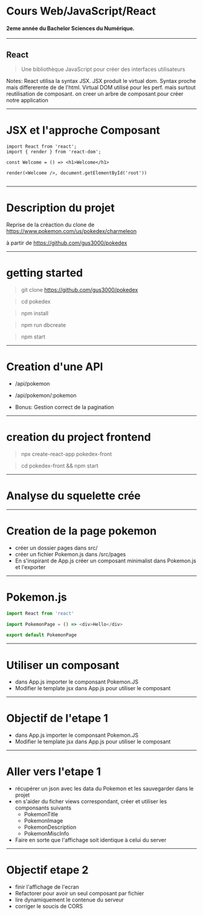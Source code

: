 
# Cours Web/JavaScript/React


#### 2eme année du Bachelor Sciences du Numérique.

<Logo />

---

## React

> Une bibliothèque JavaScript pour créer des interfaces utilisateurs

Notes: React utilisa la syntax JSX. JSX produit le virtual dom.
Syntax proche mais differerente de de l'html.
Virtual DOM utilisé pour les perf.
mais surtout reutilisation de composant.
on creer un arbre de composant pour créer notre application

---

# JSX et l'approche Composant

```JS
import React from 'react';
import { render } from 'react-dom';

const Welcome = () => <h1>Welcome</h1>

render(<Welcome />, document.getElementById('root'))


```

---
# Description du projet

Reprise de la créaction du clone de https://www.pokemon.com/us/pokedex/charmeleon

à partir de https://github.com/gus3000/pokedex


---
# getting started

> git clone https://github.com/gus3000/pokedex

> cd pokedex

> npm install

> npm run dbcreate

> npm start

---
# Creation d'une API

 - /api/pokemon

 - /api/pokemon/:pokemon

 - Bonus: Gestion correct de la pagination

---

# creation du project frontend

> npx create-react-app pokedex-front

> cd pokedex-front && npm start

---
# Analyse du squelette crée

---
# Creation de la page pokemon

- créer un dossier pages dans src/
- créer un fichier Pokemon.js dans /src/pages
- En s'inspirant de App.js créer un composant minimalist dans Pokemon.js et l'exporter
---
# Pokemon.js

```JavaScript
import React from 'react'

import PokemonPage = () => <div>Hello</div>

export default PokemonPage

```

---
# Utiliser un composant

- dans App.js importer le componsant Pokemon.JS
- Modifier le template jsx dans App.js pour utiliser le composant

---
# Objectif de l'etape 1

<Preview />

- dans App.js importer le componsant Pokemon.JS
- Modifier le template jsx dans App.js pour utiliser le composant


---
# Aller vers l'etape 1

- récupérer un json avec les data du Pokemon et les sauvegarder dans le projet
- en s'aider du ficher views correspondant, créer et utiliser les componsants suivants
    - PokemonTitle
    - PokemonImage
    - PokemonDescription
    - PokemonMiscInfo
- Faire en sorte que l'affichage soit identique à celui du server


---
# Objectif etape 2

- finir l'affichage de l'ecran
- Refactorer pour avoir un seul composant par fichier
- lire dynamiquement le contenue du serveur
- corriger le soucis de CORS




 